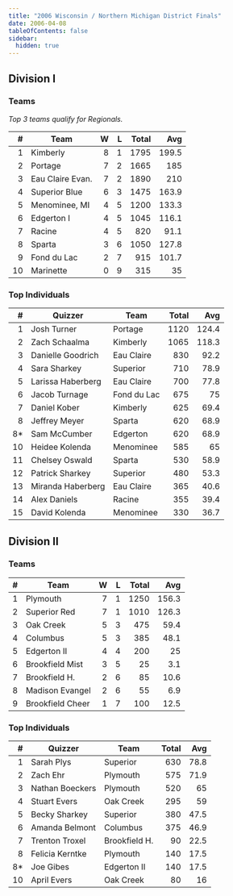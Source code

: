 ```yaml
---
title: "2006 Wisconsin / Northern Michigan District Finals"
date: 2006-04-08
tableOfContents: false
sidebar:
  hidden: true
---
```


## Division I

### Teams

*Top 3 teams qualify for Regionals.*

|    # | Team             |    W |    L | Total |   Avg |
| ---: | ---------------- | ---: | ---: | ----: | ----: |
|    1 | Kimberly         |    8 |    1 |  1795 | 199.5 |
|    2 | Portage          |    7 |    2 |  1665 |   185 |
|    3 | Eau Claire Evan. |    7 |    2 |  1890 |   210 |
|    4 | Superior Blue    |    6 |    3 |  1475 | 163.9 |
|    5 | Menominee, MI    |    4 |    5 |  1200 | 133.3 |
|    6 | Edgerton I       |    4 |    5 |  1045 | 116.1 |
|    7 | Racine           |    4 |    5 |   820 |  91.1 |
|    8 | Sparta           |    3 |    6 |  1050 | 127.8 |
|    9 | Fond du Lac      |    2 |    7 |   915 | 101.7 |
|   10 | Marinette        |    0 |    9 |   315 |    35 |

### Top Individuals

|    # | Quizzer           | Team        | Total |   Avg |
| ---: | ----------------- | ----------- | ----: | ----: |
|    1 | Josh Turner       | Portage     |  1120 | 124.4 |
|    2 | Zach Schaalma     | Kimberly    |  1065 | 118.3 |
|    3 | Danielle Goodrich | Eau Claire  |   830 |  92.2 |
|    4 | Sara Sharkey      | Superior    |   710 |  78.9 |
|    5 | Larissa Haberberg | Eau Claire  |   700 |  77.8 |
|    6 | Jacob Turnage     | Fond du Lac |   675 |    75 |
|    7 | Daniel Kober      | Kimberly    |   625 |  69.4 |
|    8 | Jeffrey Meyer     | Sparta      |   620 |  68.9 |
|   8* | Sam McCumber      | Edgerton    |   620 |  68.9 |
|   10 | Heidee Kolenda    | Menominee   |   585 |    65 |
|   11 | Chelsey Oswald    | Sparta      |   530 |  58.9 |
|   12 | Patrick Sharkey   | Superior    |   480 |  53.3 |
|   13 | Miranda Haberberg | Eau Claire  |   365 |  40.6 |
|   14 | Alex Daniels      | Racine      |   355 |  39.4 |
|   15 | David Kolenda     | Menominee   |   330 |  36.7 |

## Division II

### Teams

|    # | Team             |    W |    L | Total |   Avg |
| ---: | ---------------- | ---: | ---: | ----: | ----: |
|    1 | Plymouth         |    7 |    1 |  1250 | 156.3 |
|    2 | Superior Red     |    7 |    1 |  1010 | 126.3 |
|    3 | Oak Creek        |    5 |    3 |   475 |  59.4 |
|    4 | Columbus         |    5 |    3 |   385 |  48.1 |
|    5 | Edgerton II      |    4 |    4 |   200 |    25 |
|    6 | Brookfield Mist  |    3 |    5 |    25 |   3.1 |
|    7 | Brookfield H.    |    2 |    6 |    85 |  10.6 |
|    8 | Madison Evangel  |    2 |    6 |    55 |   6.9 |
|    9 | Brookfield Cheer |    1 |    7 |   100 |  12.5 |

### Top Individuals

|    # | Quizzer         | Team          | Total |  Avg |
| ---: | --------------- | ------------- | ----: | ---: |
|    1 | Sarah Plys      | Superior      |   630 | 78.8 |
|    2 | Zach Ehr        | Plymouth      |   575 | 71.9 |
|    3 | Nathan Boeckers | Plymouth      |   520 |   65 |
|    4 | Stuart Evers    | Oak Creek     |   295 |   59 |
|    5 | Becky Sharkey   | Superior      |   380 | 47.5 |
|    6 | Amanda Belmont  | Columbus      |   375 | 46.9 |
|    7 | Trenton Troxel  | Brookfield H. |    90 | 22.5 |
|    8 | Felicia Kerntke | Plymouth      |   140 | 17.5 |
|   8* | Joe Gibes       | Edgerton II   |   140 | 17.5 |
|   10 | April Evers     | Oak Creek     |    80 |   16 |


